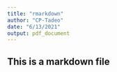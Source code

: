 ```yaml
---
title: "rmarkdown"
author: "CP-Tadeo"
date: "6/13/2021"
output: pdf_document
---
```


## This is a markdown file
